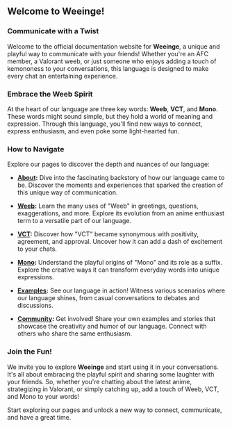 ## Welcome to Weeinge!

### Communicate with a Twist

Welcome to the official documentation website for **Weeinge**, a unique and playful way to communicate with your friends! Whether you're an AFC member, a Valorant weeb, or just someone who enjoys adding a touch of kemononess to your conversations, this language is designed to make every chat an entertaining experience.

### Embrace the Weeb Spirit

At the heart of our language are three key words: **Weeb**, **VCT**, and **Mono**. These words might sound simple, but they hold a world of meaning and expression. Through this language, you'll find new ways to connect, express enthusiasm, and even poke some light-hearted fun.

### How to Navigate

Explore our pages to discover the depth and nuances of our language:

- **[About](/about):** Dive into the fascinating backstory of how our language came to be. Discover the moments and experiences that sparked the creation of this unique way of communication.

- **[Weeb](/guides):** Learn the many uses of "Weeb" in greetings, questions, exaggerations, and more. Explore its evolution from an anime enthusiast term to a versatile part of our language.

- **[VCT](/guides):** Discover how "VCT" became synonymous with positivity, agreement, and approval. Uncover how it can add a dash of excitement to your chats.

- **[Mono](/guides):** Understand the playful origins of "Mono" and its role as a suffix. Explore the creative ways it can transform everyday words into unique expressions.

- **[Examples](/examples):** See our language in action! Witness various scenarios where our language shines, from casual conversations to debates and discussions.

- **[Community](/community):** Get involved! Share your own examples and stories that showcase the creativity and humor of our language. Connect with others who share the same enthusiasm.

### Join the Fun!

We invite you to explore **Weeinge** and start using it in your conversations. It's all about embracing the playful spirit and sharing some laughter with your friends. So, whether you're chatting about the latest anime, strategizing in Valorant, or simply catching up, add a touch of Weeb, VCT, and Mono to your words!

Start exploring our pages and unlock a new way to connect, communicate, and have a great time.
